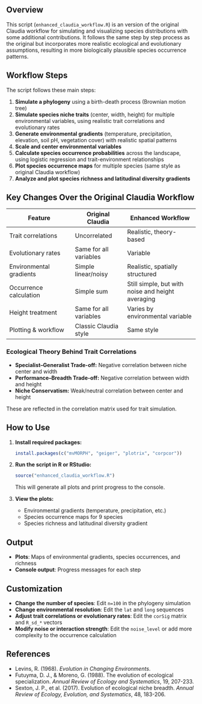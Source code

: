 

## Overview

This script (`enhanced_claudia_workflow.R`) is an version of the original Claudia workflow for simulating and visualizing species distributions with some additional contributions. It follows the same step by step process as the original but incorporates more realistic ecological and evolutionary assumptions, resulting in more biologically plausible species occurrence patterns.

## Workflow Steps

The script follows these main steps:

1.  **Simulate a phylogeny** using a birth-death process (Brownian motion tree)
2.  **Simulate species niche traits** (center, width, height) for multiple environmental variables, using realistic trait correlations and evolutionary rates
3.  **Generate environmental gradients** (temperature, precipitation, elevation, soil pH, vegetation cover) with realistic spatial patterns
4.  **Scale and center environmental variables**
5.  **Calculate species occurrence probabilities** across the landscape, using logistic regression and trait-environment relationships
6.  **Plot species occurrence maps** for multiple species (same style as original Claudia workflow)
7.  **Analyze and plot species richness and latitudinal diversity gradients**

## Key Changes Over the Original Claudia Workflow

| Feature | Original Claudia | Enhanced Workflow |
|-------------------------|--------------------|---------------------------|
| Trait correlations | Uncorrelated | Realistic, theory-based |
| Evolutionary rates | Same for all variables | Variable |
| Environmental gradients | Simple linear/noisy | Realistic, spatially structured |
| Occurrence calculation | Simple sum | Still simple, but with noise and height averaging |
| Height treatment | Same for all variables | Varies by environmental variable |
| Plotting & workflow | Classic Claudia style | Same style |

### Ecological Theory Behind Trait Correlations

-   **Specialist–Generalist Trade-off:** Negative correlation between niche center and width
-   **Performance–Breadth Trade-off:** Negative correlation between width and height
-   **Niche Conservatism:** Weak/neutral correlation between center and height

These are reflected in the correlation matrix used for trait simulation.

## How to Use

1.  **Install required packages:**

    ``` r
    install.packages(c("mvMORPH", "geiger", "plotrix", "corpcor"))
    ```

2.  **Run the script in R or RStudio:**

    ``` r
    source("enhanced_claudia_workflow.R")
    ```

    This will generate all plots and print progress to the console.

3.  **View the plots:**

    -   Environmental gradients (temperature, precipitation, etc.)
    -   Species occurrence maps for 9 species
    -   Species richness and latitudinal diversity gradient

## Output

-   **Plots**: Maps of environmental gradients, species occurrences, and richness
-   **Console output**: Progress messages for each step

## Customization

-   **Change the number of species**: Edit `n=100` in the phylogeny simulation
-   **Change environmental resolution**: Edit the `lat` and `long` sequences
-   **Adjust trait correlations or evolutionary rates**: Edit the `corSig` matrix and `R_sd_*` vectors
-   **Modify noise or interaction strength**: Edit the `noise_level` or add more complexity to the occurrence calculation

## References

-   Levins, R. (1968). *Evolution in Changing Environments*.
-   Futuyma, D. J., & Moreno, G. (1988). The evolution of ecological specialization. *Annual Review of Ecology and Systematics*, 19, 207-233.
-   Sexton, J. P., et al. (2017). Evolution of ecological niche breadth. *Annual Review of Ecology, Evolution, and Systematics*, 48, 183-206.

## 
